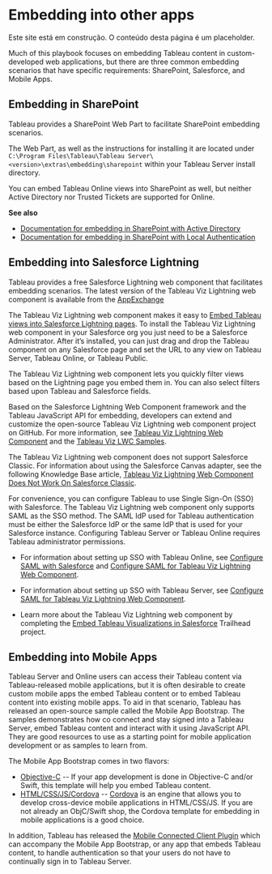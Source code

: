 
# Embedding into other apps

<Callout type="warning" emoji="⚠️">
  Este site está em construção. O conteúdo desta página é um placeholder.
</Callout>

Much of this playbook focuses on embedding Tableau content in custom-developed web applications, but there are three common embedding scenarios that have specific requirements: SharePoint, Salesforce, and Mobile Apps.

## Embedding in SharePoint

Tableau provides a SharePoint Web Part to facilitate SharePoint embedding scenarios.

The Web Part, as well as the instructions for installing it are located under `C:\Program Files\Tableau\Tableau Server\<version>\extras\embedding\sharepoint` within your Tableau Server install directory.

You can embed Tableau Online views into SharePoint as well, but neither Active Directory nor Trusted Tickets are supported for Online.

**See also**

* [Documentation for embedding in SharePoint with Active Directory](https://onlinehelp.tableau.com/current/pro/desktop/en-us/help.htm#embed_ex_SP.html)
* [Documentation for embedding in SharePoint with Local Authentication](https://onlinehelp.tableau.com/current/pro/desktop/en-us/help.htm#embed_ex_trustedauth.html)

## Embedding into Salesforce Lightning

Tableau provides a free Salesforce Lightning web component that facilitates embedding scenarios. The latest version of the Tableau Viz Lightning web component is available from the [AppExchange](https://appexchange.salesforce.com/appxListingDetail?listingId=a0N4V00000GF1cSUAT)

The Tableau Viz Lightning web component makes it easy to [Embed Tableau views into Salesforce Lightning pages](https://help.tableau.com/current/pro/desktop/en-us/embed_ex_lwc.htm). To install the Tableau Viz Lightning web component in your Salesforce org you just need to be a Salesforce Administrator. After it’s installed, you can just drag and drop the Tableau component on any Salesforce page and set the URL to any view on Tableau Server, Tableau Online, or Tableau Public.

The Tableau Viz Lightning web component lets you quickly filter views based on the Lightning page you embed them in. You can also select filters based upon Tableau and Salesforce fields.

Based on the Salesforce Lightning Web Component framework and the Tableau JavaScript API for embedding, developers can extend and customize the open-source Tableau Viz Lightning web component project on GitHub. For more information, see [Tableau Viz Lightning Web Component](https://github.com/tableau/tableau-viz-lwc) and the [Tableau Viz LWC Samples](https://github.com/tableau/tableau-viz-lwc-samples).

The Tableau Viz Lightning web component does not support Salesforce Classic. For information about using the Salesforce Canvas adapter, see the following Knowledge Base article, [Tableau Viz Lightning Web Component Does Not Work On Salesforce Classic](https://kb.tableau.com/articles/issue/tableau-viz-lightning-web-component-does-not-work-on-salesforce-classic).

For convenience, you can configure Tableau to use Single Sign-On (SSO) with Salesforce. The Tableau Viz Lightning web component only supports SAML as the SSO method. The SAML IdP used for Tableau authentication must be either the Salesforce IdP or the same IdP that is used for your Salesforce instance. Configuring Tableau Server or Tableau Online requires Tableau administrator permissions.

* For information about setting up SSO with Tableau Online, see [Configure SAML with Salesforce](https://help.tableau.com/current/online/en-us/saml_config_salesforce.htm) and [Configure SAML for Tableau Viz Lightning Web Component](https://help.tableau.com/current/online/en-us/saml_config_TOL_LWC.htm).

* For information about setting up SSO with Tableau Server, see [Configure SAML for Tableau Viz Lightning Web Component](https://help.tableau.com/current/server/en-us/saml_config_LWC.htm).

* Learn more about the Tableau Viz Lightning web component by completing the [Embed Tableau Visualizations in Salesforce](https://trailhead.salesforce.com/en/content/learn/projects/embed-tableau-visualizations-in-salesforce) Trailhead project.


## Embedding into Mobile Apps

Tableau Server and Online users can access their Tableau content via Tableau-released mobile applications, but it is often desirable to create custom mobile apps the embed Tableau content or to embed Tableau content into existing mobile apps.
To aid in that scenario, Tableau has released an open-source sample called the Mobile App Bootstrap. The samples demonstrates how co connect and stay signed into a Tableau Server, embed Tableau content and interact with it using JavaScript API. They are good resources to use as a starting point for mobile application development or as samples to learn from.

The Mobile App Bootstrap comes in two flavors:

* [Objective-C](https://github.com/tableau/mobile-app-bootstrap-objc) -- If your app development is done in Objective-C and/or Swift, this template will help you embed Tableau content.
* [HTML/CSS/JS/Cordova](https://cordova.apache.org/) -- [Cordova](https://cordova.apache.org/) is an engine that allows you to develop cross-device mobile applications in HTML/CSS/JS. If you are not already an ObjC/Swift shop, the Cordova template for embedding in mobile applications is a good choice.

In addition, Tableau has released the [Mobile Connected Client Plugin](https://github.com/tableau/mobile-connected-client) which can accompany the Mobile App Bootstrap, or any app that embeds Tableau content, to handle authentication so that your users do not have to continually sign in to Tableau Server.

<br />
